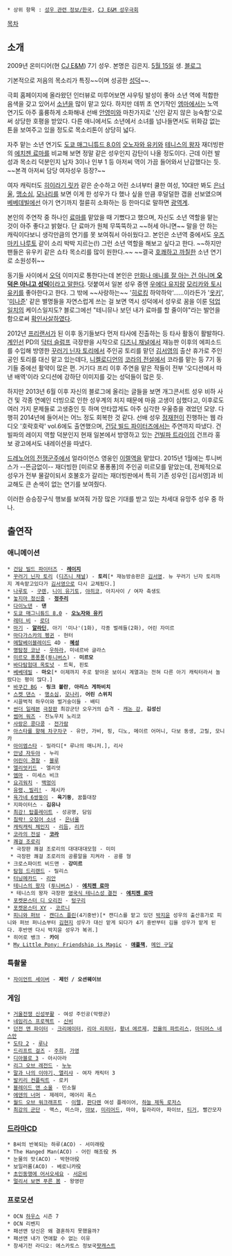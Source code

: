  * 상위 항목 : [[성우 관련 정보/한국]], [[CJ E&M 성우극회]]

[[목차]]
== 소개 ==
2009년 온미디어(현 [[CJ E&M]]) 7기 성우. 본명은 김은지. [[5월 15일]] 생. [http://blog.naver.com/makeitokay/ 블로그]

기본적으로 저음의 목소리가 특징~~이며 성공한 [[성덕]]~~.

극회 홈페이지에 올라왔던 인터뷰로 미루어보면 샤우팅 발성이 좋아 소년 역에 적합한 음색을 갖고 있어서 [[소년]]을 많이 맡고 있다. 하지만 데뷔 초 연기작인 [[엠마(모리 카오루)|엠마]]에서는 노역 연기도 아주 훌륭하게 소화해내 선배 [[안영미]]와 마찬가지로 '신인 같지 않은 능숙함'으로써 상당한 호평을 받았다. 다른 애니에서도 소년에서 소녀를 넘나들면서도 위화감 없는 톤을 보여주고 있을 정도로 목소리톤이 상당히 넓다.

자주 맡는 소년 연기도 [[도쿄 매그니튜드 8.0]]의 [[오노자와 유키]]와 [[테니스의 왕자]] 재더빙판의 [[에치젠 료마]]를 비교해 보면 정말 같은 성우인지 감탄이 나올 정도이다. 근데 이런 발성과 목소리 덕분인지 남자 3이나 인부 1 등 아저씨 역이 가끔 들어와서 난감했다는 듯. ~~본격 아저씨 담당 여자성우 등장?~~

여자 캐릭터도 [[히이라기 릿카]] 같은 순수하고 어린 소녀부터 쿨한 여성, 10대만 봐도 [[사이토 나기사|은너울]], [[야바사와 모에|맹소심]], [[키비츠 모모카|모나리]]를 보면 이게 한 성우가 다 했나 싶을 만큼 후덜덜한 갭을 선보였으며 [[베베데빌]]에선 아기 연기까지 절륜히 소화하는 등 한마디로 말하면 [[광역계]].

본인의 주연작 중 하나인 [[에치젠 료마|료마]]를 맡았을 때 기뻤다고 했으며, 자신도 소년 역할을 맡는 것이 아주 좋다고 밝혔다. 단 료마가 원체 무뚝뚝하고 ~~허세 아니면~~ 말을 안 하는 캐릭이다보니 생각만큼의 연기를 못 보여줘서 아쉬웠다고. 본인은 소년역 중에서도 [[우즈마키 나루토]] 같이 소리 박박 지르는(!) 그런 소년 역할을 해보고 싶다고 한다. ~~하지만 팬들은 유우키 같은 쇼타 목소리를 많이 원한다.~~ ~~결국 [[레이지(건담 빌드 파이터즈)|호쾌하고 까칠한]] 소년 연기로 소원성취~~

동기들 사이에서 [[오덕]] 이미지로 통한다는데 본인은 [[애니메이션은 좋아하지만 오타쿠는 아니라구요|만화나 애니를 잘 아는 건 아니며 '''오덕은 아니고 성덕'''이라고 말한다]]. 덧붙여서 일본 성우 중엔 [[우에다 유지]]랑 [[모리카와 토시유키]]를 좋아한다고 한다. 그 밖에 ~~사랑하는~~ '[[타카하시 히로키|히로킹]] 하악하악'……이라든가 '[[오키아유 료타로|옷키]]', '[[미나가와 준코|미나준]]' 같은 별명들을 자연스럽게 쓰는 걸 보면 역시 성덕에서 성우로 꿈을 이룬 [[덕업일치]]의 케이스일지도? 블로그에선 "테니뮤나 보던 내가 료마를 할 줄이야"라는 발언을 함으로써 [[확인사살]]하였다.

2012년 [[프리랜서]]가 된 이후 동기들보다 먼저 타사에 진출하는 등 타사 활동이 활발하다. [[계인선]] PD의 [[닥터 슬럼프]] 극장판을 시작으로 [[디즈니 채널]]에서 재능판 이후의 에피소드를 수입해 방영한 [[꾸러기 닌자 토리]]에서 주인공 토리를 맡던 [[김서영]]의 출산 휴가로 주인공인 토리를 대신 맡고 있는데다, [[니켈로디언]]의 [[코라의 전설]]에서 코라를 맡는 등 7기 동기들 중에선 활약이 많은 편. 거기다 프리 이후 주연을 맡은 작들이 전부 '오디션에서 따낸 배역'이라 오디션에 강하단 이미지를 갖는 성덕들이 많은 듯.

하지만 2013년 6월 이후 자신의 블로그에 올리는 글들을 보면 개그콘서트 성우 비하 사건 및 각종 연예인 더빙으로 인한 성우계의 처지 때문에 마음 고생이 심했다고, 이후로도 여러 가지 문제들로 고생중인 듯 하며 안타깝게도 아주 심각한 우울증을 겪었던 모양. 다행히 2014년에 들어서는 어느 정도 회복한 것 같다. 선배 성우 [[정재헌]]이 진행하는 웹 라디오 '호락호락' vol.6에도 출연했으며, [[건담 빌드 파이터즈]]에서는 주연까지 따냈다. 건빌파의 레이지 역할 덕분인지 현재 일본에서 방영하고 있는 [[건빌파 트라이]]의 건프라 홍보 광고에서도 내레이션을 따냈다.

[[드레노어의 전쟁군주]]에서 얼라이언스 영웅인 [[이렐]]역을 맡았다. 2015년 1월에는 투니버스가 --뜬금없이-- 재더빙한 [미르모 퐁퐁퐁]의 주인공 미르모를 맡았는데, 전체적으로 성우가 전부 물갈이되서 호불호가 갈리는 재더빙판에서 특히 기존 성우인 [김서영]과 비교해도 큰 손색이 없는 연기를 보여줬다.

이러한 승승장구식 행보를 보여줘 가장 많은 기대를 받고 있는 차세대 유망주 성우 중 하나.

== 출연작 ==
=== 애니메이션 ===
 * [[건담 빌드 파이터즈]] - '''[[레이지(건담 빌드 파이터즈)|레이지]]'''
 * [[꾸러기 닌자 토리]] ([[디즈니 채널]]) - '''토리'''[* 재능방송판은 [[김서영]]. 뉴 꾸러기 닌자 토리까지 계속맡고있다가 [[김서영]]으로 다시 교체됬다.]
 * [[나루토]] - [[구렌]], [[니이 유기토]], [[야히코]], 아지사이 / 여자 축생도
 * [[놓지마 정신줄]] - '''[[정주리]]'''
 * [[다이노댄]] - '''댄'''
 * [[도쿄 매그니튜드 8.0]] - '''[[오노자와 유키]]'''
 * [[레터 비]] - [[로더#s-2|로더]]
 * [[마기(만화)|마기]] - '''[[알라딘(마기)|알라딘]]''', 아기 '미나'(1화), 각종 벌레들(2화), 어린 자미르
 * [[마다가스카의 펭귄]] - 헌터
 * [[메탈베이블레이드]] 4D - '''[[미즈사와 유우키|혜성]]'''
 * [[명탐정 코난]] - [[우에하라 유이|우하라]], 미네르바 글라스
 * [[미르모 퐁퐁퐁]]([[투니버스]]) - '''미르모'''
 * [[바다탐험대 옥토넛]] - 트윅, 핀토
 * [[베베데빌]] - '''마오'''[* 이제까지 주로 맡아온 보이시 계열과는 전혀 다른 아기 캐릭터라서 놀랐다는 평이 많다.]
 * [[슈팅 바쿠간|바쿠간 BG]] - '''링크 볼란''', '''아리스 게하비치'''
 * [[스켓 댄스]] - [[야바사와 모에|맹소심]], [[키비츠 모모카|모나리]], '''어린 스위치'''
 * 시끌벅적 하우이와 벌거숭이들 - 배티
 * [[썬더 일레븐]] [[극장판]] 최강군단 오우거의 습격 - [[엔도 카논|캐논 강]], '''김성신'''
 * [[썸머 워즈]] - 진노우치 노리코
 * [[사랑은 콩다콩]] - [[노야마 다이즈|전가람]]
 * [[아스타를 향해 차구차구]] - 유안, 가비, 핑, 디노, 메이르 어머니, 다보 동생, 고릴, 모니카
 * [[아이엠스타]] - 밀라디[* 루나의 매니저.], 리사
 * [[안녕 자두야]] - 누리
 * [[어린이 경찰]] - [[어린이 경찰#s-2|블루]]
 * [[엘리엇키드]] - 엘리엇
 * [[엠마(모리 카오루)|엠마]] - 미세스 비크
 * [[요괴워치]] - [[코마상|백멍이]]
 * [[유령, 빌리!]] - 제시카
 * [[육가네 6쌍둥이]] - '''육기둥''', 꿈틀대장
 * 지파이터스 - '''김유나'''
 * [[최강! 탑플레이트]] - 성공명, 담임
 * [[침략! 오징어 소녀]] - [[사이토 나기사|은너울]]
 * [[캐릭캐릭 체인지]] - [[리듬]], [[히이라기 릿카|리카]]
 * [[코라의 전설]] - '''[[코라]]'''
 * [[쾌걸 조로리]]
  * 극장판 쾌걸 조로리의 대대대대모험 - 미미
  * 극장판 쾌걸 조로리의 공룡알을 지켜라 - 공룡 형
 * 크로스파이트 비드맨 - '''강미르'''
 * [[탐험 드리랜드]] - 릴리스
 * [[터닝메카드]] - [[터닝메카드#s-4.1|리안]]
 * [[테니스의 왕자]] ([[투니버스]]) - '''[[에치젠 료마]]'''
  * 테니스의 왕자 극장판 [[영국식 테니스성 결전]] - '''[[에치젠 료마]]'''
 * [[포켓몬스터 디 오리진]] - [[텅구리]]
 * [[포켓몬스터 XY(애니메이션)|포켓몬스터 XY]] - [[코르니]]
 * [[피니와 퍼브]] - [[캔디스 플린]](4기중반)[* 캔디스를 맡고 있던 [[박지윤(성우)|박지윤]] 성우의 출산휴가로 피니와 퍼브 퍼니쇼부터 [[김현지]] 성우가 대신 맡게 되다가 4기 중반부터 김율 성우가 맡게 된다. 후반엔 다시 박지윤 성우가 복귀.]
 * 히어로 뱅크 - '''카이'''
 * [[My Little Pony: Friendship is Magic]] - '''[[애플잭]]''', [[My Little Pony: Friendship is Magic/보조출연/병원#s-3|메인 구달]]

=== 특촬물 ===
 * [[자이언트 세이버]] - '''제인 / 오션웨이브'''

=== 게임 ===
 * [[거울전쟁 신성부활]] - 여성 주인공(악령군)
 * [[네임리스 프로젝트]] - [[신비(네임리스)|신비]]
 * [[던전 앤 파이터]] - [[크리에이터(던전 앤 파이터)|크리에이터]], [[리아 리히터]], [[황녀 에르제]], [[트롬베 발전소|전율의 파트리스]], [[마티어스 네스만]]
 * [[도타 2]] - [[루나]]
 * [[드리프트 걸즈]] - [[주희(드리프트 걸즈)|주희]], [[가영]]
 * [[디아블로 3]] - 아시아라
 * [[리그 오브 레전드]] - [[누누]]
 * [[말과 나의 이야기, 앨리샤]] - 여자 캐릭터 3
 * [[발키리 컨플릭트]] - 로키
 * [[블레이드 앤 소울]] - 민소월 
 * [[에덴의 너머]] - 제레미, 메어리 폭스
 * [[월드 오브 워크래프트]] - [[이렐]], [[판다렌]] 여성 플레이어, [http://wowpedia.org/Sky_Admiral_Rogers 하늘 제독 로저스]
 * [[최강의 군단]] - 맥스, 미스마, [[최강의 군단/등장인물#s-2.3|야보]], [[미리어드(최강의 군단)|미리어드]], 마야, 힐라리아, 파이브, [[티거(최강의 군단)|티거]], 빨간모자

=== [[드라마CD]] ===
 * B씨의 반복되는 하루(ACO) - 서미래役 
 * The Hanged Man(ACO) - 어린 해조役 外 
 * 눈물의 맛(ACO) - 박현아役
 * 보일러룸(ACO) - 베로니카役
 * [[초인동맹에 어서오세요]] - [[서은비]] 
 * [[멀리서 보면 푸른 봄]] - 왕영란

=== 프로모션 ===
 * OCN [[House M.D.|하우스]] 시즌 7
 * OCN 리벤지 
 * 패션앤 당신은 왜 결혼하지 못했을까? 
 * 패션앤 내가 연애할 수 없는 이유 
 * 창세기전 라디오: 에스카토스 정보국[http://www.podbbang.com/ch/8762 팟캐스트]
